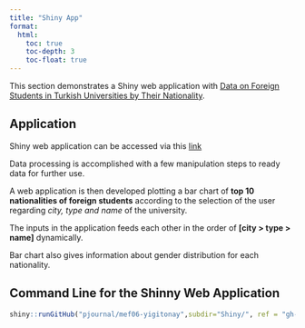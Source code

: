 ```yaml
---
title: "Shiny App"
format:
  html:
    toc: true
    toc-depth: 3
    toc-float: true
---
```




This section demonstrates a Shiny web application with [Data on Foreign Students in Turkish Universities by Their Nationality](https://github.com/pjournal/mef06-yigitonay/shiny/).

## Application
Shiny web application can be accessed via this [link](https://y94k9h-yigit-onay.shinyapps.io/shiny/)

Data processing is accomplished with a few manipulation steps to ready data for further use.

A web application is then developed plotting a bar chart of **top 10 nationalities of foreign students** according to the selection of the user regarding *city, type and name* of the university. 

The inputs in the application feeds each other in the order of **[city > type > name]** dynamically.

Bar chart also gives information about gender distribution for each nationality.

## Command Line for the Shinny Web Application

```r
shiny::runGitHub("pjournal/mef06-yigitonay",subdir="Shiny/", ref = "gh-pages")
```

